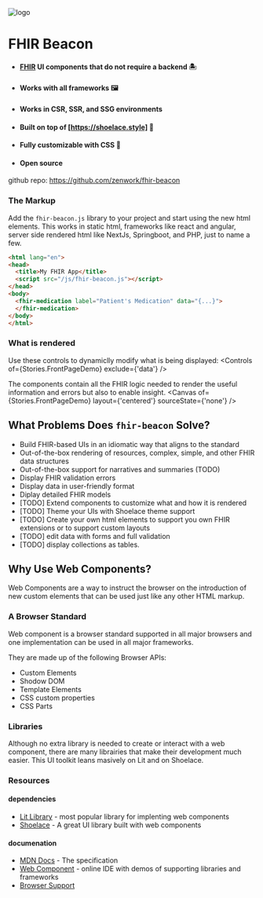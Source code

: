 
<Meta title="Getting Started/Home" />

<img src="images/logo.png" alt="logo" />

FHIR Beacon
===========

* #### [FHIR](http://hl7.org/fhir/) UI components that do not require a backend 🏝️
* #### Works with all frameworks 🖼️
* #### Works in CSR, SSR, and SSG environments
* #### Built on top of [https://shoelace.style] 👟
* #### Fully customizable with CSS 🎨
* #### Open source

github repo: https://github.com/zenwork/fhir-beacon


### The Markup

Add the `fhir-beacon.js` library to your project and start using the new html elements. This works in static html,
frameworks like react and angular, server side rendered html like NextJs, Springboot, and PHP, just to name a few.

```html
<html lang="en">
<head>
  <title>My FHIR App</title>
  <script src="/js/fhir-beacon.js"></script>
</head>
<body>
  <fhir-medication label="Patient's Medication" data="{...}">
  </fhir-medication>
</body>
</html>
```

### What is rendered
Use these controls to dynamiclly modify what is being displayed:
<Controls of={Stories.FrontPageDemo} exclude={'data'} />

The components contain all the FHIR logic needed to render the useful information and errors but also to enable insight.
<Canvas of={Stories.FrontPageDemo} layout={'centered'} sourceState={'none'} />

What Problems Does `fhir-beacon` Solve?
-----
* Build FHIR-based UIs in an idiomatic way that aligns to the standard
* Out-of-the-box rendering of resources, complex, simple, and other FHIR data structures
* Out-of-the-box support for narratives and summaries (TODO)
* Display FHIR validation errors
* Display data in user-friendly format
* Diplay detailed FHIR models
* \[TODO] Extend components to customize what and how it is rendered
* \[TODO] Theme your UIs with Shoelace theme support
* \[TODO] Create your own html elements to support you own FHIR extensions or to support custom layouts
* \[TODO] edit data with forms and full validation
* \[TODO] display collections as tables.


Why Use Web Components?
--------------

Web Components are a way to instruct the browser on the introduction of new custom elements that can be used just
like any other HTML markup.

### A Browser Standard

Web component is a browser standard supported in all major browsers and one implementation can be used in all major
frameworks.

They are made up of the following Browser APIs:
* Custom Elements
* Shodow DOM
* Template Elements
* CSS custom properties
* CSS Parts

### Libraries

Although no extra library is needed to create or interact with a web component, there are many librairies that make
their development much easier. This UI toolkit leans masively on Lit and on Shoelace.


### Resources

#### dependencies
* [Lit Library](https://lit.dev) - most popular library for implenting web components
* [Shoelace](https://shoelace.style/) - A great UI library built with web components

#### documenation
* [MDN Docs](https://developer.mozilla.org/en-US/docs/Web/API/Web_components) - The specification
* [Web Component](https://webcomponents.dev/) - online IDE with demos of supporting libraries and
frameworks
* [Browser Support](https://caniuse.com/custom-elementsv1)
